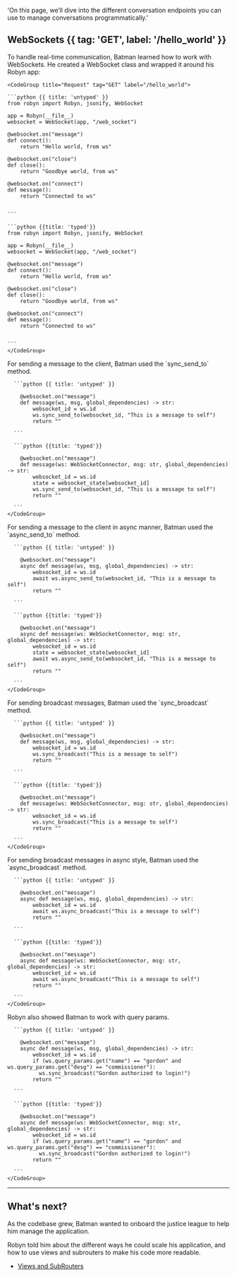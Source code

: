   'On this page, we’ll dive into the different conversation endpoints you can use to manage conversations programmatically.'


## WebSockets {{ tag: 'GET', label: '/hello_world' }}

<Row>
<Col>
To handle real-time communication, Batman learned how to work with WebSockets. He created a WebSocket class and wrapped it around his Robyn app:
</Col>
  <Col sticky>

    <CodeGroup title="Request" tag="GET" label="/hello_world">

    ```python {{ title: 'untyped' }}
    from robyn import Robyn, jsonify, WebSocket

    app = Robyn(__file__)
    websocket = WebSocket(app, "/web_socket")

    @websocket.on("message")
    def connect():
        return "Hello world, from ws"

    @websocket.on("close")
    def close():
        return "Goodbye world, from ws"

    @websocket.on("connect")
    def message():
        return "Connected to ws"


    ```

    ```python {{title: 'typed'}}
    from robyn import Robyn, jsonify, WebSocket

    app = Robyn(__file__)
    websocket = WebSocket(app, "/web_socket")

    @websocket.on("message")
    def connect():
        return "Hello world, from ws"

    @websocket.on("close")
    def close():
        return "Goodbye world, from ws"

    @websocket.on("connect")
    def message():
        return "Connected to ws"


    ```
    </CodeGroup>
  </Col>
</Row>
<Row>

  <Col>
    For sending a message to the client, Batman used the `sync_send_to` method. 
  </Col>
  <Col sticky>
    <CodeGroup title="Request" tag="GET" label="/hello_world">

      ```python {{ title: 'untyped' }}

        @websocket.on("message")
        def message(ws, msg, global_dependencies) -> str:
            websocket_id = ws.id
            ws.sync_send_to(websocket_id, "This is a message to self")
            return ""

      ```

      ```python {{title: 'typed'}}

        @websocket.on("message")
        def message(ws: WebSocketConnector, msg: str, global_dependencies) -> str:
            websocket_id = ws.id
            state = websocket_state[websocket_id]
            ws.sync_send_to(websocket_id, "This is a message to self")
            return ""

      ```
    </CodeGroup>
  </Col>
</Row>


<Row>

  <Col>
    For sending a message to the client in async manner, Batman used the `async_send_to` method. 
  </Col>
  <Col sticky>
    <CodeGroup title="Request" tag="GET" label="/hello_world">

      ```python {{ title: 'untyped' }}

        @websocket.on("message")
        async def message(ws, msg, global_dependencies) -> str:
            websocket_id = ws.id
            await ws.async_send_to(websocket_id, "This is a message to self")
            return ""

      ```

      ```python {{title: 'typed'}}

        @websocket.on("message")
        async def message(ws: WebSocketConnector, msg: str, global_dependencies) -> str:
            websocket_id = ws.id
            state = websocket_state[websocket_id]
            await ws.async_send_to(websocket_id, "This is a message to self")
            return ""

      ```
    </CodeGroup>
  </Col>
</Row>


<Row>
  <Col>
    For sending broadcast messages, Batman used the `sync_broadcast` method.
  </Col>
  <Col sticky>
    <CodeGroup title="Request" tag="GET" label="/hello_world">

      ```python {{ title: 'untyped' }}

        @websocket.on("message")
        def message(ws, msg, global_dependencies) -> str:
            websocket_id = ws.id
            ws.sync_broadcast("This is a message to self")
            return ""

      ```

      ```python {{title: 'typed'}}

        @websocket.on("message")
        def message(ws: WebSocketConnector, msg: str, global_dependencies) -> str:
            websocket_id = ws.id
            ws.sync_broadcast("This is a message to self")
            return ""

      ```
    </CodeGroup>
  </Col>
</Row>

<Row>
  <Col>
    For sending broadcast messages in async style, Batman used the `async_broadcast` method.
  </Col>
  <Col sticky>
    <CodeGroup title="Request" tag="GET" label="/hello_world">

      ```python {{ title: 'untyped' }}

        @websocket.on("message")
        async def message(ws, msg, global_dependencies) -> str:
            websocket_id = ws.id
            await ws.async_broadcast("This is a message to self")
            return ""

      ```

      ```python {{title: 'typed'}}

        @websocket.on("message")
        async def message(ws: WebSocketConnector, msg: str, global_dependencies) -> str:
            websocket_id = ws.id
            await ws.async_broadcast("This is a message to self")
            return ""

      ```
    </CodeGroup>
  </Col>
</Row>

<Row>
  <Col>
    Robyn also showed Batman to work with query params.
  </Col>
  <Col sticky>
    <CodeGroup title="Request" tag="GET" label="/hello_world?name=gordon&desg=commissioner">

      ```python {{ title: 'untyped' }}

        @websocket.on("message")
        async def message(ws, msg, global_dependencies) -> str:
            websocket_id = ws.id
            if (ws.query_params.get("name") == "gordon" and ws.query_params.get("desg") == "commissioner"):
              ws.sync_broadcast("Gordon authorized to login!")
            return ""

      ```

      ```python {{title: 'typed'}}

        @websocket.on("message")
        async def message(ws: WebSocketConnector, msg: str, global_dependencies) -> str:
            websocket_id = ws.id
            if (ws.query_params.get("name") == "gordon" and ws.query_params.get("desg") == "commissioner"):
              ws.sync_broadcast("Gordon authorized to login!")
            return ""

      ```
    </CodeGroup>
  </Col>
</Row>

---

## What's next?

As the codebase grew, Batman wanted to onboard the justice league to help him manage the application. 

Robyn told him about the different ways he could scale his application, and how to use views and subrouters to make his code more readable. 


- [Views and SubRouters](/documentation/api_reference/views)




